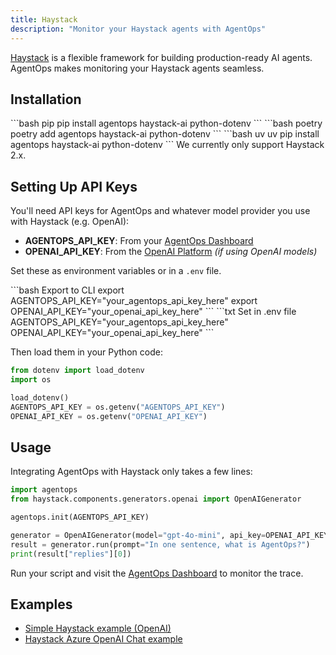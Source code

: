 ```yaml
---
title: Haystack
description: "Monitor your Haystack agents with AgentOps"
---
```


[Haystack](https://docs.haystack.deepset.ai/docs/installation) is a flexible framework for building production-ready AI agents. AgentOps makes monitoring your Haystack agents seamless.

## Installation

<CodeGroup>
```bash pip
pip install agentops haystack-ai python-dotenv
```
```bash poetry
poetry add agentops haystack-ai python-dotenv
```
```bash uv
uv pip install agentops haystack-ai python-dotenv
```
</CodeGroup>

<Warning>
We currently only support Haystack 2.x.
</Warning>

## Setting Up API Keys

You'll need API keys for AgentOps and whatever model provider you use with Haystack (e.g. OpenAI):

- **AGENTOPS_API_KEY**: From your [AgentOps Dashboard](https://app.agentops.ai/)
- **OPENAI_API_KEY**: From the [OpenAI Platform](https://platform.openai.com/api-keys) *(if using OpenAI models)*

Set these as environment variables or in a `.env` file.

<CodeGroup>
```bash Export to CLI
export AGENTOPS_API_KEY="your_agentops_api_key_here"
export OPENAI_API_KEY="your_openai_api_key_here"
```
```txt Set in .env file
AGENTOPS_API_KEY="your_agentops_api_key_here"
OPENAI_API_KEY="your_openai_api_key_here"
```
</CodeGroup>

Then load them in your Python code:

```python
from dotenv import load_dotenv
import os

load_dotenv()
AGENTOPS_API_KEY = os.getenv("AGENTOPS_API_KEY")
OPENAI_API_KEY = os.getenv("OPENAI_API_KEY")
```

## Usage

Integrating AgentOps with Haystack only takes a few lines:

```python
import agentops
from haystack.components.generators.openai import OpenAIGenerator

agentops.init(AGENTOPS_API_KEY)

generator = OpenAIGenerator(model="gpt-4o-mini", api_key=OPENAI_API_KEY)
result = generator.run(prompt="In one sentence, what is AgentOps?")
print(result["replies"][0])
```

Run your script and visit the [AgentOps Dashboard](https://app.agentops.ai/drilldown) to monitor the trace.

## Examples

- [Simple Haystack example (OpenAI)](https://github.com/AgentOps-AI/agentops/blob/main/examples/haystack/haystack_example.py)
- [Haystack Azure OpenAI Chat example](https://github.com/AgentOps-AI/agentops/blob/main/examples/haystack/azure_haystack_example.py)

<script type="module" src="/scripts/github_stars.js"></script>
<script type="module" src="/scripts/scroll-img-fadein-animation.js"></script>
<script type="module" src="/scripts/button_heartbeat_animation.js"></script>
<script type="module" src="/scripts/adjust_api_dynamically.js"></script>

